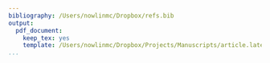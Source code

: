 ```yaml
---
bibliography: /Users/nowlinmc/Dropbox/refs.bib
output:
  pdf_document:
    keep_tex: yes
    template: /Users/nowlinmc/Dropbox/Projects/Manuscripts/article.latex
...
```


```r

```

```r

```